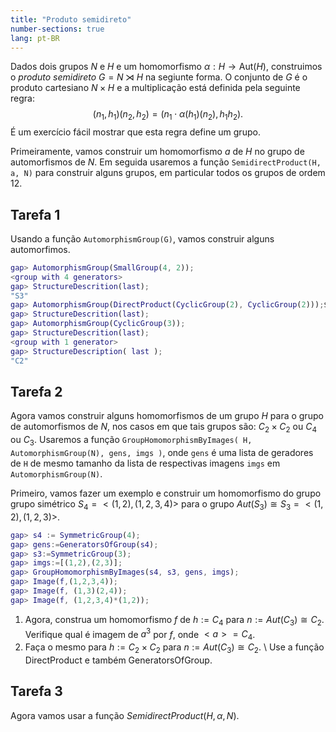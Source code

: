 ```yaml
---
title: "Produto semidireto"
number-sections: true
lang: pt-BR
---
```


Dados dois grupos $N$ e $H$ e um homomorfismo $\alpha:H\to\mbox{Aut}(H)$, construimos o *produto semidireto* $G=N\rtimes H$ na segiunte forma. O conjunto de $G$ é o produto cartesiano $N\times H$ e a multiplicação está definida pela seguinte regra:
$$
(n_1,h_1)(n_2,h_2)=(n_1\cdot \alpha(h_1)(n_2),h_1h_2).
$$
É um exercício fácil mostrar que esta regra define um grupo. 

Primeiramente, vamos construir um homomorfismo $a$ de $H$ no grupo de  automorfismos de $N$. Em seguida usaremos a função `SemidirectProduct(H, a, N)` para construir alguns grupos, em particular todos os grupos de ordem $12$. 

## Tarefa 1

Usando a função `AutomorphismGroup(G)`, vamos construir alguns automorfimos.

```matlab
gap> AutomorphismGroup(SmallGroup(4, 2));
<group with 4 generators>
gap> StructureDescrition(last);
"S3"
gap> AutomorphismGroup(DirectProduct(CyclicGroup(2), CyclicGroup(2)));$
gap> StructureDescrition(last);
gap> AutomorphismGroup(CyclicGroup(3)); 
gap> StructureDescrition(last);
<group with 1 generator>
gap> StructureDescription( last );
"C2"
```

## Tarefa 2

Agora vamos construir alguns homomorfismos de um grupo $H$ para o grupo de automorfismos de $N$, nos casos em que tais grupos são: $C_2 \times C_2$ ou $C_4$ ou $C_3$. Usaremos a função `GroupHomomorphismByImages( H, AutomorphismGroup(N), gens, imgs )`, onde `gens` é uma lista de geradores de `H` de mesmo tamanho da lista de respectivas imagens `imgs` em `AutomorphismGroup(N)`.

Primeiro, vamos fazer um exemplo e construir um homomorfismo do grupo grupo simétrico $S_4=<(1,2), (1,2,3,4)>$ para o grupo $Aut(S_3) \cong S_3 =<(1,2), (1,2,3)>$. 

```matlab 
gap> s4 := SymmetricGroup(4);
gap> gens:=GeneratorsOfGroup(s4);
gap> s3:=SymmetricGroup(3);
gap> imgs:=[(1,2),(2,3)];
gap> GroupHomomorphismByImages(s4, s3, gens, imgs);
gap> Image(f,(1,2,3,4));
gap> Image(f, (1,3)(2,4));
gap> Image(f, (1,2,3,4)*(1,2));
```

1. Agora, construa um homomorfismo $f$ de $h:=C_4$ para $n:=Aut(C_3) \cong C_2$. Verifique qual é imagem de $a^3$ por $f$, onde $<a>=C_4$. 
2. Faça o mesmo para $h:=C_2 \times C_2$ para $n:=Aut(C_3) \cong C_2$. \\ Use a função DirectProduct e também GeneratorsOfGroup. 


## Tarefa 3

Agora vamos usar a função $SemidirectProduct(H, \alpha, N)$. 


